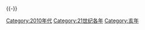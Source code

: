 {{catmore}}
{{Decade category header|decade=2010}}
{{Commonscat|2019}}
{{-}}
[[Category:2010年代|Category:2010年代]]
[[Category:21世纪各年|Category:21世纪各年]]
[[Category:亥年|Category:亥年]]